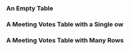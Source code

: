 
<Meta title="Library/Tables/MeetingVotesTable" component={MeetingVotesTable} />

### An Empty Table

<Props of={MeetingVotesTable} />

<Story name="Empty Table">
  <MeetingVotesTable
    votesPage={[]}
  />
</Story>

### A Meeting Votes Table with a Single ow
<Story name="Single Vote">
  <MeetingVotesTable
    votesPage={
    [
      {
        matter:{
          id: 'example-matter-id',
          name: text('example-matter-name', "Council Community Meeting"),
        },
        date:new Date(),
        council_decision:"Adopted",
        votes:
          object("Individual Councilor Votes", [
            {
            name: "Alice",
            decision: "Approve",
            id: "vote1"
          },
          {
            name: "Bob",
            decision: "Approve",
            id: "vote2"
          },
          {
            name: "Charlie",
            decision: "Approve",
            id: "vote3"
          },
          {
            name: "Denise",
            decision: "Reject",
            id: "vote4"
          },
          {
            name: "Elton",
            decision: "Abstain",
            id: "vote5"
          },
          {
            name: "Floyd",
            decision: "Reject",
            id: "vote6"
          },
          {
            name: "Gregory",
            decision: "Approve",
            id: "vote7"
          },
          {
            name: "Haley",
            decision: "Reject",
            id: "vote8"
          },
          {
            name: "Ivan",
            decision: "Abstain",
            id: "vote9"
          }
          ])
      }
    ]}
  />
</Story>

### A Meeting Votes Table with Many Rows

<Story name="Many Votes">
  <MeetingVotesTable
    votesPage={
    [
      {
        matter:{
          id: 'example-matter-id',
          name: text('Row 1 Title of Meeting', "Council Community Meeting"),
        },
        date:new Date(),
        council_decision:"Adopted",
        votes:
          object("Individual Councilor Votes Cell 1", [
            {
            name: "Alice",
            decision: "Approve",
            id: "vote1"
          },
          {
            name: "Bob",
            decision: "Approve",
            id: "vote2"
          },
          {
            name: "Charlie",
            decision: "Approve",
            id: "vote3"
          },
          {
            name: "Denise",
            decision: "Approve",
            id: "vote4"
          },
          {
            name: "Elton",
            decision: "Abstain",
            id: "vote5"
          },
          {
            name: "Floyd",
            decision: "Reject",
            id: "vote6"
          },
          {
            name: "Gregory",
            decision: "Approve",
            id: "vote7"
          },
          {
            name: "Haley",
            decision: "Reject",
            id: "vote8"
          },
          {
            name: "Ivan",
            decision: "Abstain",
            id: "vote9"
          }
          ])
      },
      {
        matter:{
          id: 'example-matter-id',
          name: text('Row 2 Title of Meeting', "LSA Community Meeting"),
        },
        date:new Date(),
        council_decision:"Adopted",
        votes:
          object("Individual Councilor Votes Cell 2", [
            {
            name: "Alice",
            decision: "Approve",
            id: "vote1"
          },
          {
            name: "Bob",
            decision: "Approve",
            id: "vote2"
          },
          {
            name: "Charlie",
            decision: "Approve",
            id: "vote3"
          },
          {
            name: "Denise",
            decision: "Reject",
            id: "vote4"
          },
          {
            name: "Elton",
            decision: "Abstain",
            id: "vote5"
          },
          {
            name: "Floyd",
            decision: "Reject",
            id: "vote6"
          },
          {
            name: "Gregory",
            decision: "Approve",
            id: "vote7"
          },
          {
            name: "Haley",
            decision: "Reject",
            id: "vote8"
          },
          {
            name: "Ivan",
            decision: "Abstain",
            id: "vote9"
          }
          ])
      },
      {
        matter:{
          id: 'example-matter-id',
          name: text('Row 3 Title of Meeting', "IRC 290"),
        },
        date:new Date(),
        council_decision:"In Progress",
        votes:
          object("Individual Councilor Votes Cell 3", [
            {
            name: "Alice",
            decision: "Reject",
            id: "vote1"
          },
          {
            name: "Bob",
            decision: "Approve",
            id: "vote2"
          },
          {
            name: "Charlie",
            decision: "Approve",
            id: "vote3"
          },
          {
            name: "Denise",
            decision: "Reject",
            id: "vote4"
          },
          {
            name: "Elton",
            decision: "Abstain",
            id: "vote5"
          },
          {
            name: "Floyd",
            decision: "Reject",
            id: "vote6"
          },
          {
            name: "Gregory",
            decision: "Approve",
            id: "vote7"
          },
          {
            name: "Haley",
            decision: "Reject",
            id: "vote8"
          },
          {
            name: "Ivan",
            decision: "Abstain",
            id: "vote9"
          }
          ])
      },
      {
        matter:{
          id: 'example-matter-id',
          name: text('Row 4 Title of Meeting', "Council Community Meeting"),
        },
        date:new Date(),
        council_decision:"Rejected",
        votes:
          object("Individual Councilor Votes Cell 4", [
            {
            name: "Alice",
            decision: "Reject",
            id: "vote1"
          },
          {
            name: "Bob",
            decision: "Reject",
            id: "vote2"
          },
          {
            name: "Charlie",
            decision: "Reject",
            id: "vote3"
          },
          {
            name: "Denise",
            decision: "Reject",
            id: "vote4"
          },
          {
            name: "Elton",
            decision: "Abstain",
            id: "vote5"
          },
          {
            name: "Floyd",
            decision: "Reject",
            id: "vote6"
          },
          {
            name: "Gregory",
            decision: "Approve",
            id: "vote7"
          },
          {
            name: "Haley",
            decision: "Reject",
            id: "vote8"
          },
          {
            name: "Ivan",
            decision: "Abstain",
            id: "vote9"
          }
          ])
      }
    ]}
  />
</Story>